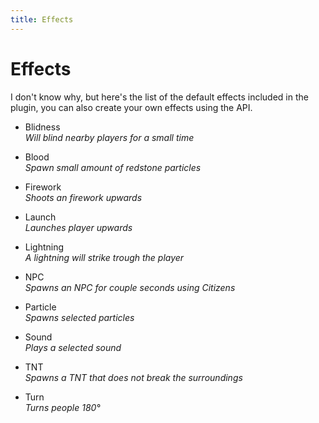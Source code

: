```yaml
---
title: Effects
---
```


# Effects

I don't know why, but here's the list of the default effects included in the plugin, you can also create your own effects using the API.

- Blidness\
  _Will blind nearby players for a small time_

- Blood\
  _Spawn small amount of redstone particles_

- Firework\
  _Shoots an firework upwards_

- Launch\
  _Launches player upwards_

- Lightning\
  _A lightning will strike trough the player_

- NPC\
  _Spawns an NPC for couple seconds using Citizens_

- Particle\
  _Spawns selected particles_

- Sound\
  _Plays a selected sound_

- TNT\
  _Spawns a TNT that does not break the surroundings_

- Turn\
  _Turns people 180°_
